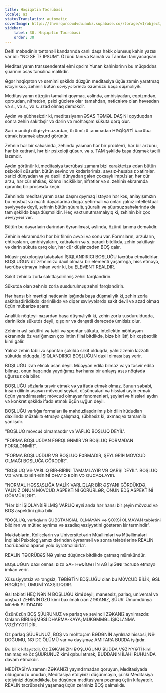 ```yaml
---
title: Həqiqətin Təcrübəsi
locale: az
statusTranslation: automatic
coverImage: https://lhvmrqwrcowdvduuaukz.supabase.co/storage/v1/object/public/strapi-uploads/small_cover-educacion-fundamental.webp-2d51a7828a2b1309555be27f7e2a61a0.webp
sidebar:
    label: 30. Həqiqətin Təcrübəsi
    order: 30
---
```

Delfi məbədinin təntənəli kandarında canlı daşa həkk olunmuş kahin yazısı var idi: "NO SE TE IPSUM". Özünü tanı və Kainatı və Tanrıları tanıyacaqsan.

Meditasiyanın transsendental elmi qədim Yunan kahinlərinin bu müqəddəs şüarının əsas təməlinə malikdir.

Əgər həqiqətən və səmimi şəkildə düzgün meditasiya üçün zəmin yaratmaq istəyiriksə, zehinin bütün səviyyələrində özümüzü başa düşməliyik.

Meditasiyanın düzgün təməlini qoymaq, əslində, ambisiyadan, eqoizmdən, qorxudan, nifrətdən, psixi güclərə olan tamahdan, nəticələrə olan həvəsdən və s., və s., və s. azad olmaq deməkdir.

Aydın və şübhəsizdir ki, meditasiyanın ƏSAS TƏMƏL DAŞINI qoyduqdan sonra zehin sakitləşir və dərin və möhtəşəm sükuta qərq olur.

Sərt məntiqi nöqteyi-nəzərdən, özümüzü tanımadan HƏQİQƏTİ təcrübə etmək istəmək absurd görünür.

Zehnin hər bir sahəsində, zehində yaranan hər bir problemi, hər bir arzunu, hər bir xatirəni, hər bir psixoloji qüsuru və s. TAM şəkildə başa düşmək təcili lazımdır.

Aydın görünür ki, meditasiya təcrübəsi zamanı bizi xarakterizə edən bütün psixoloji qüsurlar, bütün sevinc və kədərlərimiz, saysız-hesabsız xatirələr, xarici dünyadan və ya daxili dünyadan gələn çoxsaylı impulslar, hər cür arzu, hər cür ehtiras, köhnə incikliklər, nifrətlər və s. zehinin ekranında qaranlıq bir prosesdə keçir.

Zehnində meditasiyanın əsas daşını qoymaq istəyən hər kəs, anlayışımızın bu müsbət və mənfi dəyərlərinə diqqət yetirməli və onları yalnız intellektual səviyyədə deyil, zehinin bütün şüuraltı, şüuraltı və şüursuz sahələrində də tam şəkildə başa düşməlidir. Heç vaxt unutmamalıyıq ki, zehinin bir çox səviyyəsi var.

Bütün bu dəyərlərin dərindən öyrənilməsi, əslində, özünü tanıma deməkdir.

Zehinin ekranındakı hər bir filmin əvvəli və sonu var. Formaların, arzuların, ehtirasların, ambisiyaların, xatirələrin və s. paradı bitdikdə, zehin sakitləşir və dərin sükuta qərq olur, hər cür düşüncədən BOŞ qalır.

Müasir psixologiya tələbələri İŞIQLANDIRICI BOŞLUĞU təcrübə etməlidirlər. BOŞLUĞUN öz zehnimizə daxil olması, bir elementi yaşamağa, hiss etməyə, təcrübə etməyə imkan verir ki, bu ELEMENT REALDIR.

Sakit zehinlə zorla sakitləşdirilmiş zehni fərqləndirin.

Sükutda olan zehinlə zorla susdurulmuş zehni fərqləndirin.

Hər hansı bir məntiqi nəticənin işığında başa düşməliyik ki, zehin zorla sakitləşdirildikdə, dərinlikdə və digər səviyyələrdə sakit deyil və azad olmaq üçün mübarizə aparır.

Analitik nöqteyi-nəzərdən başa düşməliyik ki, zehin zorla susdurulduqda, dərinlikdə sükutda deyil, qışqırır və dəhşətli dərəcədə ümidsiz olur.

Zehinin əsl sakitliyi və təbii və spontan sükutu, intellektin möhtəşəm ekranında öz varlığımızın çox intim filmi bitdikdə, bizə bir lütf, bir xoşbəxtlik kimi gəlir.

Yalnız zehin təbii və spontan şəkildə sakit olduqda, yalnız zehin ləzzətli sükutda olduqda, İŞIQLANDIRICI BOŞLUĞUN daxil olması baş verir.

BOŞLUĞU izah etmək asan deyil. Müəyyən edilə bilməz və ya təsvir edilə bilməz, onun haqqında yaydığımız hər hansı bir anlayış əsas nöqtədə uğursuz ola bilər.

BOŞLUĞU sözlərlə təsvir etmək və ya ifadə etmək olmaz. Bunun səbəbi, insan dilinin əsasən mövcud şeyləri, düşüncələri və hissləri təyin etmək üçün yaradılmasıdır; mövcud olmayan fenomenləri, şeyləri və hissləri aydın və konkret şəkildə ifadə etmək üçün uyğun deyil.

BOŞLUĞU varlığın formaları ilə məhdudlaşdırılmış bir dilin hüdudları daxilində müzakirə etməyə çalışmaq, şübhəsiz ki, axmaq və tamamilə yanlışdır.

"BOŞLUQ mövcud olmamaqdır və VARLIQ BOŞLUQ DEYİL".

"FORMA BOŞLUQDAN FƏRQLƏNMİR VƏ BOŞLUQ FORMADAN FƏRQLƏNMİR".

"FORMA BOŞLUQDUR VƏ BOŞLUQ FORMADIR, ŞEYLƏRİN MÖVCUD OLMAĞI BOŞLUĞA GÖRƏDİR".

"BOŞLUQ VƏ VARLIQ BİR-BİRİNİ TAMAMLAYIR VƏ QARŞI DEYİL". BOŞLUQ VƏ VARLIQ BİR-BİRİNİ ƏHATƏ EDİR VƏ QUCAQLAYIR.

"NORMAL HƏSSASLIĞA MALİK VARLIQLAR BİR ƏŞYANI GÖRDÜKDƏ, YALNIZ ONUN MÖVCUD ASPEKTİNİ GÖRÜRLƏR, ONUN BOŞ ASPEKTİNİ GÖRMÜRLƏR".

"Hər bir İŞIQLANDIRILMIŞ VARLIQ eyni anda hər hansı bir şeyin mövcud və BOŞ aspektini görə bilir.

"BOŞLUQ, varlıqların SUBSTANSIAL OLMAYAN və ŞƏXSİ OLMAYAN təbiətini bildirən və mütləq ayrılma və azadlıq vəziyyətini göstərən bir termindir".

Məktəblərin, Kolleclərin və Universitetlərin Müəllimləri və Müəllimələri İnqilabi Psixologiyamızı dərindən öyrənməli və sonra tələbələrinə REALIN təcrübəsinə aparan yolu öyrətməlidirlər.

REALIN TƏCRÜBƏSİNƏ yalnız düşüncə bitdikdə çatmaq mümkündür.

BOŞLUĞUN daxil olması bizə SAF HƏQİQƏTİN AĞ İŞIĞINI təcrübə etməyə imkan verir.

Xüsusiyyətsiz və rəngsiz, TƏBİƏTİN BOŞLUĞU olan bu MÖVCUD BİLİK, ƏSL HƏQİQƏT, ÜMUMİ YAXŞILIQDIR.

Əsl təbiəti HEÇ NƏNİN BOŞLUĞU kimi deyil, maneəsiz, parlaq, universal və xoşbəxt ZEHİNİN ÖZÜ kimi baxılmalı olan ZƏKANIZ, ŞÜUR, Ümumdünya Müdrik BUDDADIR.

Özünüzün BOŞ ŞÜURUNUZ və parlaq və sevincli ZƏKANIZ ayrılmazdır. Onların BİRLƏŞMƏSİ DHARMA-KAYA; MÜKƏMMƏL İŞIQLANMA VƏZİYYƏTİDİR.

Öz parlaq ŞÜURUNUZ, BOŞ və möhtəşəm BƏDƏNİN ayrılmaz hissəsi, NƏ DOĞUMU, NƏ DƏ ÖLÜMÜ var və dəyişməz AMITARA BUDDA işığıdır.

Bu bilik kifayətdir. Öz ZƏKANIZIN BOŞLUĞUNU BUDDA VƏZİYYƏTİ kimi tanımaq və öz ŞÜURUNUZ kimi qəbul etmək, BUDDANIN İLAHİ RUHUNDA davam etməkdir.

MEDİTASİYA zamanı ZƏKANIZI yayındırmadan qoruyun, Meditasiyada olduğunuzu unudun, Meditasiya etdiyinizi düşünməyin, çünki Meditasiya etdiyinizi düşündükdə, bu düşüncə meditasiyanı pozmaq üçün kifayətdir. REALIN təcrübəsini yaşamaq üçün zehniniz BOŞ qalmalıdır.

